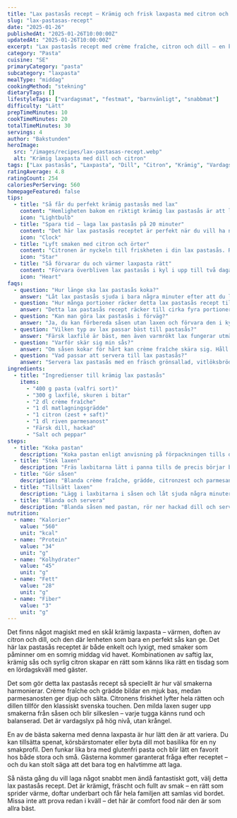 ```yaml
---
title: "Lax pastasås recept – Krämig och frisk laxpasta med citron och dill"
slug: "lax-pastasas-recept"
date: "2025-01-26"
publishedAt: "2025-01-26T10:00:00Z"
updatedAt: "2025-01-26T10:00:00Z"
excerpt: "Lax pastasås recept med crème fraîche, citron och dill – en krämig, fräsch och lyxig vardagsrätt som hela familjen älskar. Snabb, enkel och oemotståndligt god!"
category: "Pasta"
cuisine: "SE"
primaryCategory: "pasta"
subcategory: "laxpasta"
mealType: "middag"
cookingMethod: "stekning"
dietaryTags: []
lifestyleTags: ["vardagsmat", "festmat", "barnvänligt", "snabbmat"]
difficulty: "Lätt"
prepTimeMinutes: 10
cookTimeMinutes: 20
totalTimeMinutes: 30
servings: 4
author: "Bakstunden"
heroImage:
  src: "/images/recipes/lax-pastasas-recept.webp"
  alt: "Krämig laxpasta med dill och citron"
tags: ["Lax pastasås", "Laxpasta", "Dill", "Citron", "Krämig", "Vardagsrätt"]
ratingAverage: 4.8
ratingCount: 254
caloriesPerServing: 560
homepageFeatured: false
tips:
  - title: "Så får du perfekt krämig pastasås med lax"
    content: "Hemligheten bakom en riktigt krämig lax pastasås är att låta såsen sjuda försiktigt utan att koka hårt. Crème fraîche och grädde ska precis smälta ihop med parmesanen till en len, sammetsmjuk bas. Tillsätt laxen mot slutet och låt den bara sjuda tills den precis är klar. Då behåller den sin saftighet och ger såsen en fantastisk rund smak som känns både lyxig och hemtrevlig."
    icon: "Lightbulb"
  - title: "Spara tid – laga lax pastasås på 20 minuter"
    content: "Det här lax pastasås receptet är perfekt när du vill ha något snabbt men ändå lyxigt. Koka pastan medan du gör såsen – på 20 minuter har du en komplett måltid. För ännu snabbare resultat kan du använda färdigrensad lax eller varmrökt lax i bitar. Ett riktigt smart vardagstips som gör middagen både enkel och imponerande!"
    icon: "Clock"
  - title: "Lyft smaken med citron och örter"
    content: "Citronen är nyckeln till friskheten i din lax pastasås. Rivet skal och en skvätt saft ger syra som balanserar den rika såsen. Hackad dill och en nypa svartpeppar rundar av smaken perfekt. Vill du variera, testa att byta dill mot basilika eller persilja – resultatet blir lika underbart fräscht och smakrikt."
    icon: "Star"
  - title: "Så förvarar du och värmer laxpasta rätt"
    content: "Förvara överbliven lax pastasås i kyl i upp till två dagar. Värm försiktigt på låg värme med en skvätt grädde eller vatten för att återfå krämigheten. Perfekt som snabb lunch dagen efter – smaken blir ofta ännu fylligare när den fått stå till sig över natten."
    icon: "Heart"
faqs:
  - question: "Hur länge ska lax pastasås koka?"
    answer: "Låt lax pastasås sjuda i bara några minuter efter att du lagt i laxen. Då blir den precis genomkokt men fortfarande saftig. Det ger en len, krämig sås med perfekt balans mellan syra och sälta."
  - question: "Hur många portioner räcker detta lax pastasås recept till?"
    answer: "Detta lax pastasås recept räcker till cirka fyra portioner – lagom för en familjemiddag. Servera med extra parmesan på toppen och en fräsch sallad för en komplett måltid."
  - question: "Kan man göra lax pastasås i förväg?"
    answer: "Ja, du kan förbereda såsen utan laxen och förvara den i kylskåp i upp till två dagar. Värm den försiktigt och tillsätt laxen precis före servering – då håller den sig saftig och fräsch."
  - question: "Vilken typ av lax passar bäst till pastasås?"
    answer: "Färsk laxfilé är bäst, men även varmrökt lax fungerar utmärkt för en mer intensiv smak. Oavsett val blir lax pastasås alltid krämig och full av smak – en riktig vinnare till vardags."
  - question: "Varför skär sig min sås?"
    answer: "Om såsen kokar för hårt kan crème fraîche skära sig. Håll låg värme och rör om försiktigt tills den blir jämn igen. Tillsätt gärna en skvätt pastavatten för extra krämig konsistens."
  - question: "Vad passar att servera till lax pastasås?"
    answer: "Servera lax pastasås med en fräsch grönsallad, vitlöksbröd eller citronklyftor. Den passar lika bra till vardag som till helg – en rätt som alltid gör succé vid middagsbordet."
ingredients:
  - title: "Ingredienser till krämig lax pastasås"
    items:
      - "400 g pasta (valfri sort)"
      - "300 g laxfilé, skuren i bitar"
      - "2 dl crème fraîche"
      - "1 dl matlagningsgrädde"
      - "1 citron (zest + saft)"
      - "1 dl riven parmesanost"
      - "Färsk dill, hackad"
      - "Salt och peppar"
steps:
  - title: "Koka pastan"
    description: "Koka pastan enligt anvisning på förpackningen tills den är al dente."
  - title: "Stek laxen"
    description: "Fräs laxbitarna lätt i panna tills de precis börjar bli genomstekta."
  - title: "Gör såsen"
    description: "Blanda crème fraîche, grädde, citronzest och parmesan i en kastrull. Värm försiktigt tills såsen blir jämn."
  - title: "Tillsätt laxen"
    description: "Lägg i laxbitarna i såsen och låt sjuda några minuter tills de är klara."
  - title: "Blanda och servera"
    description: "Blanda såsen med pastan, rör ner hackad dill och servera direkt med extra parmesan."
nutrition:
  - name: "Kalorier"
    value: "560"
    unit: "kcal"
  - name: "Protein"
    value: "34"
    unit: "g"
  - name: "Kolhydrater"
    value: "45"
    unit: "g"
  - name: "Fett"
    value: "28"
    unit: "g"
  - name: "Fiber"
    value: "3"
    unit: "g"
---
```


Det finns något magiskt med en skål krämig laxpasta – värmen, doften av citron och dill, och den där lenheten som bara en perfekt sås kan ge. Det här lax pastasås receptet är både enkelt och lyxigt, med smaker som påminner om en somrig middag vid havet. Kombinationen av saftig lax, krämig sås och syrlig citron skapar en rätt som känns lika rätt en tisdag som en lördagskväll med gäster.

Det som gör detta lax pastasås recept så speciellt är hur väl smakerna harmonierar. Crème fraîche och grädde bildar en mjuk bas, medan parmesanosten ger djup och sälta. Citronens friskhet lyfter hela rätten och dillen tillför den klassiskt svenska touchen. Den milda laxen suger upp smakerna från såsen och blir silkeslen – varje tugga känns rund och balanserad. Det är vardagslyx på hög nivå, utan krångel.

En av de bästa sakerna med denna laxpasta är hur lätt den är att variera. Du kan tillsätta spenat, körsbärstomater eller byta dill mot basilika för en ny smakprofil. Den funkar lika bra med glutenfri pasta och blir lätt en favorit hos både stora och små. Gästerna kommer garanterat fråga efter receptet – och du kan stolt säga att det bara tog en halvtimme att laga.

Så nästa gång du vill laga något snabbt men ändå fantastiskt gott, välj detta lax pastasås recept. Det är krämigt, fräscht och fullt av smak – en rätt som sprider värme, doftar underbart och får hela familjen att samlas vid bordet. Missa inte att prova redan i kväll – det här är comfort food när den är som allra bäst.
